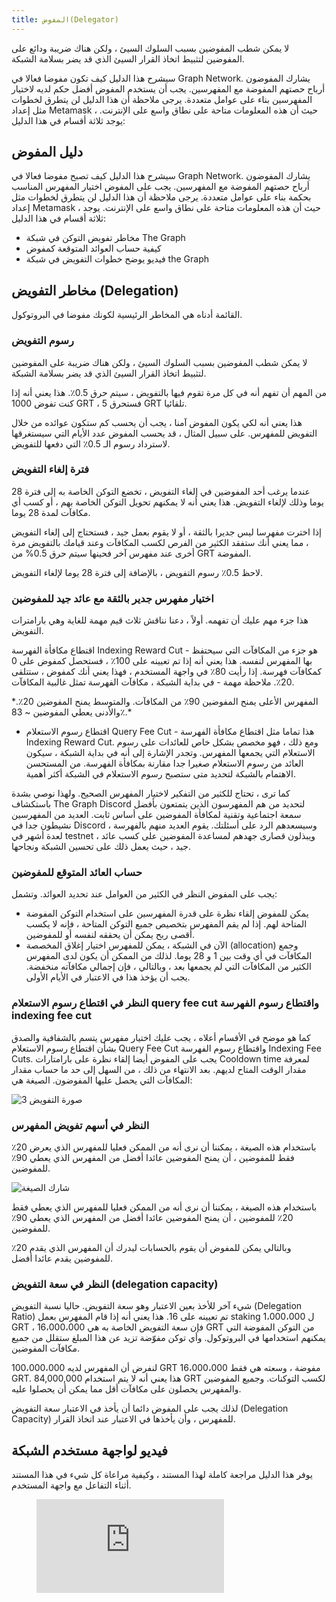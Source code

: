 ```yaml
---
title: المفوض(Delegator)
---
```


لا يمكن شطب المفوضين بسبب السلوك السيئ ، ولكن هناك ضريبة ودائع على المفوضين لتثبيط اتخاذ القرار السيئ الذي قد يضر بسلامة الشبكة.

سيشرح هذا الدليل كيف تكون مفوضا فعالا في Graph Network. يشارك المفوضون أرباح حصتهم المفوضة مع المفهرسين. يجب أن يستخدم المفوض أفضل حكم لديه لاختيار المفهرسين بناء على عوامل متعددة. يرجى ملاحظة أن هذا الدليل لن يتطرق لخطوات مثل إعداد Metamask ، حيث أن هذه المعلومات متاحة على نطاق واسع على الإنترنت. يوجد ثلاثة أقسام في هذا الدليل:

## دليل المفوض

سيشرح هذا الدليل كيف تصبح مفوضا فعالا في Graph Network. يشارك المفوضون أرباح حصتهم المفوضة مع المفهرسين. يجب على المفوض اختيار المفهرس المناسب بحكمة بناء على عوامل متعددة. يرجى ملاحظة أن هذا الدليل لن يتطرق لخطوات مثل إعداد Metamask ، حيث أن هذه المعلومات متاحة على نطاق واسع على الإنترنت. يوجد ثلاثة أقسام في هذا الدليل:

- مخاطر تفويض التوكن في شبكة The Graph
- كيفية حساب العوائد المتوقعة كمفوض
- فيديو يوضح خطوات التفويض في شبكة the Graph

## مخاطر التفويض (Delegation)

القائمة أدناه هي المخاطر الرئيسية لكونك مفوضا في البروتوكول.

### رسوم التفويض

لا يمكن شطب المفوضين بسبب السلوك السيئ ، ولكن هناك ضريبة على المفوضين لتثبيط اتخاذ القرار السيئ الذي قد يضر بسلامة الشبكة.

من المهم أن تفهم أنه في كل مرة تقوم فيها بالتفويض ، سيتم حرق 0.5٪. هذا يعني أنه إذا كنت تفوض 1000 GRT ، فستحرق 5 GRT تلقائيا.

هذا يعني أنه لكي يكون المفوض آمنا ، يجب أن يحسب كم ستكون عوائده من خلال التفويض للمفهرس. على سبيل المثال ، قد يحسب المفوض عدد الأيام التي سيستغرقها لاسترداد رسوم الـ 0.5٪ التي دفعها للتفويض.

### فترة إلغاء التفويض

عندما يرغب أحد المفوضين في إلغاء التفويض ، تخضع التوكن الخاصة به إلى فترة 28 يوما وذلك لإلغاء التفويض. هذا يعني أنه لا يمكنهم تحويل التوكن الخاصة بهم ، أو كسب أي مكافآت لمدة 28 يوما.

إذا اخترت مفهرسا ليس جديرا بالثقة ، أو لا يقوم بعمل جيد ، فستحتاج إلى إلغاء التفويض ، مما يعني أنك ستفقد الكثير من الفرص لكسب المكافآت وعند قيامك بالتفويض مرة أخرى عند مفهرس آخر فحينها سيتم حرق 0.5% من GRT المفوضة.

<div sx={{ mx: 'auto', maxWidth: '400px' }}>
  لاحظ 0.5٪ رسوم التفويض ، بالإضافة إلى فترة 28 يوما لإلغاء التفويض.
</div>

### اختيار مفهرس جدير بالثقة مع عائد جيد للمفوضين

هذا جزء مهم عليك أن تفهمه. أولاً ، دعنا نناقش ثلاث قيم مهمة للغاية وهي بارامترات التفويض.

اقتطاع مكافأة الفهرسة Indexing Reward Cut - هو جزء من المكافآت التي سيحتفظ بها المفهرس لنفسه. هذا يعني أنه إذا تم تعيينه على 100٪ ، فستحصل كمفوض على 0 كمكافآت فهرسة. إذا رأيت 80٪ في واجهة المستخدم ، فهذا يعني أنك كمفوض ، ستتلقى 20٪. ملاحظة مهمة - في بداية الشبكة ، مكافآت الفهرسة تمثل غالبية المكافآت.

<div sx={{ mx: 'auto', maxWidth: '700px' }}>
  *المفهرس الأعلى يمنح المفوضين 90٪ من المكافآت. والمتوسط يمنح المفوضين 20٪. والأدنى يعطي المفوضين ~ 83٪.*
</div>

- اقتطاع رسوم الاستعلام Query Fee Cut - هذا تماما مثل اقتطاع مكافأة الفهرسة Indexing Reward Cut. ومع ذلك ، فهو مخصص بشكل خاص للعائدات على رسوم الاستعلام التي يجمعها المفهرس. وتجدر الإشارة إلى أنه في بداية الشبكة ، سيكون العائد من رسوم الاستعلام صغيرا جدا مقارنة بمكافأة الفهرسة. من المستحسن الاهتمام بالشبكة لتحديد متى ستصبح رسوم الاستعلام في الشبكة أكثر أهمية.

كما ترى ، تحتاج للكثير من التفكير لاختيار المفهرس الصحيح. ولهذا نوصي بشدة باستكشاف The Graph Discord لتحديد من هم المفهرسون الذين يتمتعون بأفضل سمعة اجتماعية وتقنية لمكافأة المفوضين على أساس ثابت. العديد من المفهرسين نشيطون جدا في Discord ، وسيسعدهم الرد على أسئلتك. يقوم العديد منهم بالفهرسة لعدة أشهر في testnet ، ويبذلون قصارى جهدهم لمساعدة المفوضين على كسب عائد جيد ، حيث يعمل ذلك على تحسين الشبكة ونجاحها.

### حساب العائد المتوقع للمفوضين

يجب على المفوض النظر في الكثير من العوامل عند تحديد العوائد. وتشمل:

- يمكن للمفوض إلقاء نظرة على قدرة المفهرسين على استخدام التوكن المفوضة المتاحة لهم. إذا لم يقم المفهرس بتخصيص جميع التوكن المتاحة ، فإنه لا يكسب أقصى ربح يمكن أن يحققه لنفسه أو للمفوضين.
- الآن في الشبكة ، يمكن للمفهرس اختيار إغلاق المخصصة (allocation) وجمع المكافآت في أي وقت بين 1 و 28 يوما. لذلك من الممكن أن يكون لدى المفهرس الكثير من المكافآت التي لم يجمعها بعد ، وبالتالي ، فإن إجمالي مكافآته منخفضة. يجب أن يؤخذ هذا في الاعتبار في الأيام الأولى.

### النظر في اقتطاع رسوم الاستعلام query fee cut واقتطاع رسوم الفهرسة indexing fee cut

كما هو موضح في الأقسام أعلاه ، يجب عليك اختيار مفهرس يتسم بالشفافية والصدق بشأن اقتطاع رسوم الاستعلام Query Fee Cut واقتطاع رسوم الفهرسة Indexing Fee Cuts. يجب على المفوض أيضا إلقاء نظرة على بارامتارات Cooldown time لمعرفة مقدار الوقت المتاح لديهم. بعد الانتهاء من ذلك ، من السهل إلى حد ما حساب مقدار المكافآت التي يحصل عليها المفوضون. الصيغة هي:

![صورة التفويض 3](/img/Delegation-Reward-Formula.png)

### النظر في أسهم تفويض المفهرس

باستخدام هذه الصيغة ، يمكننا أن نرى أنه من الممكن فعليا للمفهرس الذي يعرض 20٪ فقط للمفوضين ، أن يمنح المفوضين عائدا أفضل من المفهرس الذي يعطي 90٪ للمفوضين.

![شارك الصيغة](/img/Share-Forumla.png)

باستخدام هذه الصيغة ، يمكننا أن نرى أنه من الممكن فعليا للمفهرس الذي يعطي فقط 20٪ للمفوضين ، أن يمنح المفوضين عائدا أفضل من المفهرس الذي يعطي 90٪ للمفوضين.

وبالتالي يمكن للمفوض أن يقوم بالحسابات ليدرك أن المفهرس الذي يقدم 20٪ للمفوضين يقدم عائدا أفضل.

### النظر في سعة التفويض (delegation capacity)

شيء آخر للأخذ بعين الاعتبار وهو سعة التفويض. حاليا نسبة التفويض (Delegation Ratio) تم تعيينه على 16. هذا يعني أنه إذا قام المفهرس بعمل staking ل 1،000،000 GRT ، فإن سعة التفويض الخاصة به هي 16،000،000 GRT من التوكن المفوضة التي يمكنهم استخدامها في البروتوكول. وأي توكن مفوّضة تزيد عن هذا المبلغ ستقلل من جميع مكافآت المفوضين.

لنفرض أن المفهرس لديه 100،000،000 GRT مفوضة ، وسعته هي فقط 16،000،000 GRT. هذا يعني أنه لا يتم استخدام 84,000,000 GRT لكسب التوكنات. وجميع المفوضين والمفهرس يحصلون على مكافآت أقل مما يمكن أن يحصلوا عليه.

لذلك يجب على المفوض دائما أن يأخذ في الاعتبار سعة التفويض (Delegation Capacity) للمفهرس ، وأن يأخذها في الاعتبار عند اتخاذ القرار.

## فيديو لواجهة مستخدم الشبكة

يوفر هذا الدليل مراجعة كاملة لهذا المستند ، وكيفية مراعاة كل شيء في هذا المستند أثناء التفاعل مع واجهة المستخدم.

<figure className="video-container">
  <iframe
    className="video-iframe"
    src="https://www.youtube.com/embed/2G7S2gdURdc"
    title="مشغل فيديو يوتيوب"
    frameBorder="0"
    allowFullScreen
></iframe>
</figure>
